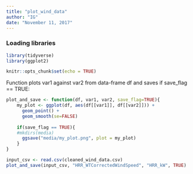 ```yaml
---
title: "plot_wind_data"
author: "IG"
date: "November 11, 2017"
---
```



### Loading libraries
```r
library(tidyverse)
library(ggplot2)
```
```r
knitr::opts_chunk$set(echo = TRUE)
```

Function plots var1 against var2 from data-frame df and saves if save_flag == TRUE:
```r
plot_and_save <- function(df, var1, var2, save_flag=TRUE){
    my_plot <- ggplot(df, aes(df[[var1]], df[[var2]])) +
      geom_point() +
      geom_smooth(se=FALSE)
  
    if(save_flag == TRUE){
    #mkdirs(media)
      ggsave("media/my_plot.png", plot = my_plot)
    }
}
```

```r
input_csv <- read.csv(cleaned_wind_data.csv)
plot_and_save(input_csv, "HRR_WTCorrectedWindSpeed", "HRR_kW", TRUE)
```

